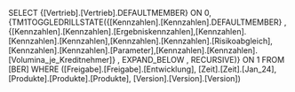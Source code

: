 SELECT {[Vertrieb].[Vertrieb].DEFAULTMEMBER} ON 0, {TM1TOGGLEDRILLSTATE({[Kennzahlen].[Kennzahlen].DEFAULTMEMBER} , {[Kennzahlen].[Kennzahlen].[Ergebniskennzahlen],[Kennzahlen].[Kennzahlen].[Kennzahlen],[Kennzahlen].[Kennzahlen].[Risikoabgleich],[Kennzahlen].[Kennzahlen].[Parameter],[Kennzahlen].[Kennzahlen].[Volumina_je_Kreditnehmer]} , EXPAND_BELOW , RECURSIVE)} ON 1 FROM [BER] WHERE ([Freigabe].[Freigabe].[Entwicklung], [Zeit].[Zeit].[Jan_24], [Produkte].[Produkte].[Produkte], [Version].[Version].[Version])